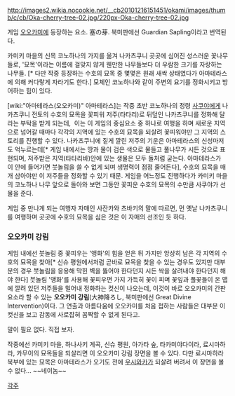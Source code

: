 http://images2.wikia.nocookie.net/__cb20101216151451/okami/images/thumb/c/cb/Oka-cherry-tree-02.jpg/220px-Oka-cherry-tree-02.jpg

게임 [[오오카미]]에 등장하는 요소. 塞の芽. 북미판에선 Guardian Sapling이라고 번역된다. 

카미키 마을의 신목 코노하나의 가지를 옮겨 나카츠쿠니 곳곳에 심어진 성스러운 꽃나무들로, '묘목'이라는 이름에 걸맞지 않게 웬만한 나무들보다 더 우람한 크기를 자랑하는 나무들. [* 다만 작중 등장하는 수호의 묘목 중 몇몇은 원래 새싹 상태였다가 아마테라스에 의해 커다랗게 자라기도 한다.] 모체인 코노하나와 같이 주변의 요기를 정화시키고 방어하는 힘이 있다. 

[wiki:"아마테라스(오오카미)" 아마테라스]는 작중 초반 코노하나의 정령 [[사쿠야]]에게 나카츠쿠니 전토의 수호의 묘목을 꽃피워 저주(타타리)로 뒤덮인 나카츠쿠니를 정화해 달라는 부탁을 받게 되는데,  이는 이 게임의 중심요소 중 하나로 여행을 하며 새로운 지역으로 넘어갈 때마다 각각의 지역에 있는 수호의 묘목을 되살려 꽃피워야만 그 지역의 스토리를 진행할 수 있다. 나카츠쿠니에 짙게 깔린 저주의 기운은 아마테라스의 신성마저도 억누르는데[* 게임 내에서는 땅과 물이 검은 색으로 물들고 풀나무가 시든 것으로 표현되며, 저주받은 지역(타타리바)안에 있는 생물은 모두 돌처럼 굳는다. 아마테라스가 이 안에 들어가면 붓놀림을 쓸 수 없게 되며 생명력이 점점 줄어든다], 수호의 묘목을 매개 삼아야만 이 저주들을 정화할 수 있기 때문. 게임을 어느정도 진행하다가 카미키 마을의 코노하나 나무 앞으로 돌아와 보면 그동안 꽃피운 수호의 묘목의 수만큼 사쿠야가 선물을 준다.

게임 중 만나게 되는 여행자 자매인 사잔카와 츠바키의 말에 따르면, 먼 옛날 나카츠쿠니를 여행하며 곳곳에 수호의 묘목을 심은 것은 이 자매의 선조인 듯 하다.


=== 오오카미 강림 ===
게임 내에선 붓놀림 중 꽃피우는 '앵화'의 힘을 얻은 뒤 가지만 앙상히 남은 각 지역의 수호의 묘목을 찾아[* 신슈 평원에서처럼 곧바로 묘목을 찾을 수 있는 경우도 있지만 대부분의 경우 붓놀림을 응용해 막힌 벽을 뚫어야 한다던지 시든 싹을 살려내야 한다던지 해야 한다] 붓놀림 '앵화'를 사용해 꽃피우면 가지 가득히 꽃이 피며 꽃잎과 풀꽃들이 온 맵에 깔려 있던 저주들을 밀어내 정화하는 컷신이 나오는데, 이것이 바로 오오카미의 간판 요소라 할 수 있는 '''오오카미 강림'''(大神降ろし, 북미판에선 Great Divine Intervention)이다. 그 연출과 아름다움에 오오카미를 처음 접하는 사람들은 대부분 이 컷신을 보고 감동에 사로잡혀 꼼짝할 수 없게 된다고.

말이 필요 없다. 직접 보자.

{{{#!html
<iframe width="560" height="315" src="http://www.youtube.com/embed/XwlO1EpFbms?rel=0" frameborder="0" allowfullscreen></iframe>
}}}

작중에선 카미키 마을, 하나사키 계곡, 신슈 평원, 아가타 숲, 타카미야다이라, 료시마하라, 카무이의 묘목들을 되살리면 이 오오카미 강림 장면을 볼 수 있다. 다만 료시마하라 북부에 있는 묘목은 아마테라스가 오기도 전에 [[우시와카]]가 되살려 버려서 이 장면을 볼 수 없다... ~~네이놈~~

[[각주]]
